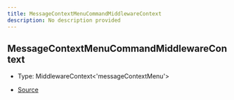 ```yaml
---
title: MessageContextMenuCommandMiddlewareContext
description: No description provided
---
```


## MessageContextMenuCommandMiddlewareContext

- Type: MiddlewareContext\<'messageContextMenu'>

- [Source](https://github.com/underctrl-io/commandkit/blob/141d1404ab18a8e659209a0fab65466bf3b6dd85/packages/commandkit/src/app/commands/Context.ts#L76)